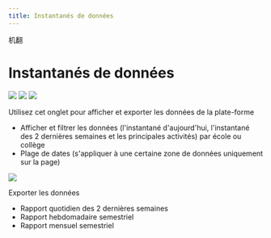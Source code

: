 ```yaml
--- 
title: Instantanés de données
--- 
```


机翻
# Instantanés de données

![](/img/ulearning/admin/data02.png)
![](/img/ulearning/admin/data03.png)
![](/img/ulearning/admin/data04.png)

Utilisez cet onglet pour afficher et exporter les données de la plate-forme 
- Afficher et filtrer les données (l'instantané d'aujourd'hui, l'instantané des 2 dernières semaines et les principales activités) par école ou collège 
- Plage de dates (s'appliquer à une certaine zone de données uniquement sur la page) 
 
 
 ![]( /img/ulearning/admin/data05.png) 
 
 Exporter les données 
 - Rapport quotidien des 2 dernières semaines 
 - Rapport hebdomadaire semestriel 
 - Rapport mensuel semestriel
